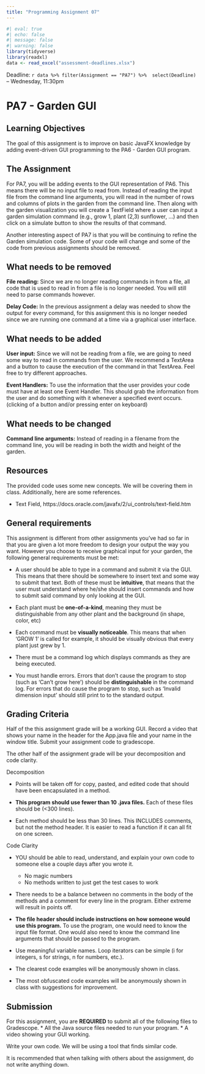 ```yaml
---
title: "Programming Assignment 07"
---
```



```r
#| eval: true
#| echo: false
#| message: false
#| warning: false
library(tidyverse)
library(readxl)
data <- read_excel("assessment-deadlines.xlsx")
```


Deadline: `r data %>% filter(Assignment == "PA7") %>%  select(Deadline)` -- Wednesday, 11:30pm

# PA7 - Garden GUI 


## Learning Objectives

The goal of this assignment is to improve on basic JavaFX knowledge by adding
event-driven GUI programming to the PA6 - Garden GUI program.

## The Assignment


For PA7, you will be adding events to the GUI representation of PA6. This means
there will be no input file to read from. Instead of reading the input file
from the command line arguments, you will read in the number of rows and columns
of plots in the garden from the command line.  Then along with the garden visualization
you will create a TextField where a user can input a garden simulation command
(e.g., grow 1, plant (2,3) sunflower, ...) and then click on a simulate
button to show the results of that command.

Another interesting aspect of PA7 is that you will be continuing to refine
the Garden simulation code.  Some of your code will change and some of the
code from previous assignments should be removed.


## What needs to be removed

**File reading:** Since we are no longer reading commands in from a file,
all code that is used to read in from a file is no longer needed.  You will
still need to parse commands however.

**Delay Code:** In the previous assignment a delay was needed to show the output
for every command, for this assignment this is no longer needed since we are running
one command at a time via a graphical user interface.

## What needs to be added

**User input:** Since we will not be reading from a file, we are going to need some way
to read in commands from the user.  We recommend a TextArea and a button to cause
the execution of the command in that TextArea.  Feel free to try different approaches.

**Event Handlers:** To use the information that the user provides your code must have
at least one Event Handler. This should grab the information from the user and do something with it whenever a specified event occurs. (clicking of a button and/or pressing enter on keyboard)

## What needs to be changed

**Command line arguments:** Instead of reading in a filename from the command line, you will be reading in both the width and height of the garden.


## Resources

The provided code uses some new concepts.  We will be covering them in class.  Additionally, here are some references.

  * Text Field, https://docs.oracle.com/javafx/2/ui_controls/text-field.htm

## General requirements

This assignment is different from other assignments you've had so far 
in that you are given a lot more freedom to design your output the way 
you want. However you choose to receive graphical input for your
garden, the following general requirements must be met:

* A user should be able to type in a command and submit it via the GUI. This means that there should be somewhere to insert text and some way to submit that text. Both of these must be **intuitive**, that means that the user must understand where he/she should insert commands and how to submit said command by only looking at the GUI. 

* Each plant must be **one-of-a-kind**, meaning they must be distinguishable 
  from any other plant and the background (in shape, color, etc)

* Each command must be **visually noticeable**. This means that when 
  'GROW 1' is called for example, it should be visually obvious that every 
  plant just grew by 1. 

* There must be a command log which displays commands as they are being executed. 
 

* You must handle errors. Errors that don't cause the program to stop 
  (such as 'Can't grow here') should be **distinguishable** in the command log. 
  For errors that do cause the program to stop, such as 'Invalid dimension input'
  should still print to to the standard output.

## Grading Criteria

Half of the this assignment grade will be a working GUI. Record a video that
shows your name in the header for the App.java file and your name in the 
window title. Submit your assignment code to gradescope.

The other half of the assignment grade will be your decomposition and code clarity.

Decomposition

* Points will be taken off for copy, pasted, and edited code that
  should have been encapsulated in a method.

* **This program should use fewer than 10 .java files.**
  Each of these files should be (<300 lines).

* Each method should be less than 30 lines.  This INCLUDES
  comments, but not the method header.  It is easier to read a 
  function if it can all fit on one screen.
  
Code Clarity

* YOU should be able to read, understand, and explain your own code
  to someone else a couple days after you wrote it.
  
  * No magic numbers
  * No methods written to just get the test cases to work

* There needs to be a balance between no comments in the body of the
  methods and a comment for every line in the program.  Either extreme
  will result in points off.

* **The file header should include instructions on how someone would
  use this program.**  To use the program, one would need to know the
  input file format.  One would also need to know the command line arguments
  that should be passed to the program.

* Use meaningful variable names.  Loop iterators can
  be simple (i for integers, s for strings, n for numbers, etc.).

* The clearest code examples will be anonymously shown in class.

* The most obfuscated code examples will be anonymously shown in class
  with suggestions for improvement.
  
## Submission

For this assignment, you are **REQUIRED** to submit all of the following files
to Gradescope. 
  * All the Java source files needed to run your program.
  * A video showing your GUI working.

Write your own code. We will be using a tool that finds similar code.

It is recommended that when talking with others about the assignment, do not write
anything down.

